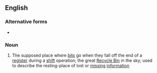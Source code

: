 {{also|bitbucket|bit-bucket}}

==English==
{{wikipedia}}

===Alternative forms===
* {{l|en|bitbucket}}

===Noun===
{{en-noun}}

# {{lb|en|informal|computing}} The supposed place where [[bit]]s go when they fall off the end of a [[register]] during a [[shift]] operation; the great [[recycle bin|Recycle Bin]] in the sky; used to describe the resting-place of lost or [[missing]] [[information]]